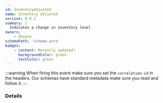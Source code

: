 ```yaml
---
id: InventoryAdjusted
name: Inventory adjusted
version: 0.0.1
summary: |
  Indicates a change in inventory level
owners:
    - dboyne
schemaPath: 'schema.avro'
badges:
    - content: Recently updated!
      backgroundColor: green
      textColor: green
---
```


:::warning
When firing this event make sure you set the `correlation-id` in the headers. Our schemas have standard metadata make sure you read and follow it.
:::

### Details

<NodeGraph />
